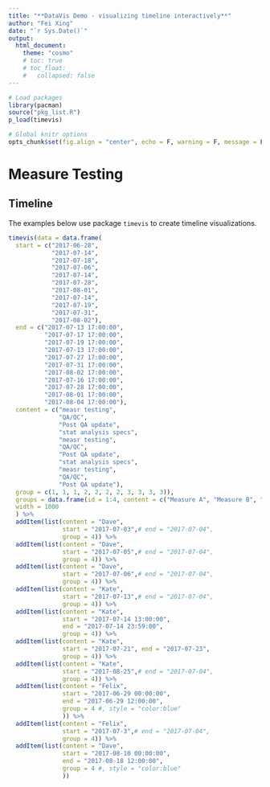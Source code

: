 ---
title: "**DataVis Demo - visualizing timeline interactively**"
author: "Fei Xing"
date: "`r Sys.Date()`"
output: 
  html_document:
    theme: "cosmo"
    # toc: true
    # toc_float: 
    #   collapsed: false
---

```{r packages_functions, message = FALSE, warning=FALSE, echo = F}
# Load packages
library(pacman)
source("pkg_list.R")
p_load(timevis)

# Global knitr options
opts_chunk$set(fig.align = "center", echo = F, warning = F, message = F, comment = F)
```


# Measure Testing {.tabset .tabset-fade .tabset-pills}

## Timeline

The examples below use package `timevis` to create timeline visualizations.

```{r}
timevis(data = data.frame(
  start = c("2017-06-28", 
            "2017-07-14", 
            "2017-07-18", 
            "2017-07-06", 
            "2017-07-14", 
            "2017-07-28",
            "2017-08-01",
            "2017-07-14",
            "2017-07-19",
            "2017-07-31",
            "2017-08-02"),
  end = c("2017-07-13 17:00:00", 
          "2017-07-17 17:00:00", 
          "2017-07-19 17:00:00", 
          "2017-07-13 17:00:00", 
          "2017-07-27 17:00:00", 
          "2017-07-31 17:00:00", 
          "2017-08-02 17:00:00",
          "2017-07-16 17:00:00", 
          "2017-07-28 17:00:00", 
          "2017-08-01 17:00:00", 
          "2017-08-04 17:00:00"),
  content = c("measr testing", 
              "QA/QC", 
              "Post QA update",
              "stat analysis specs", 
              "measr testing", 
              "QA/QC", 
              "Post QA update",
              "stat analysis specs", 
              "measr testing", 
              "QA/QC", 
              "Post QA update"),
  group = c(1, 1, 1, 2, 2, 2, 2, 3, 3, 3, 3)),
  groups = data.frame(id = 1:4, content = c("Measure A", "Measure B", "Measure C", "PTO")),
  width = 1000
  ) %>%
  addItem(list(content = "Dave", 
               start = "2017-07-03",# end = "2017-07-04",
               group = 4)) %>%
  addItem(list(content = "Dave", 
               start = "2017-07-05",# end = "2017-07-04",
               group = 4)) %>%
  addItem(list(content = "Dave", 
               start = "2017-07-06",# end = "2017-07-04",
               group = 4)) %>%
  addItem(list(content = "Kate", 
               start = "2017-07-13",# end = "2017-07-04",
               group = 4)) %>%
  addItem(list(content = "Kate", 
               start = "2017-07-14 13:00:00", 
               end = "2017-07-14 23:59:00",
               group = 4)) %>%
  addItem(list(content = "Kate", 
               start = "2017-07-21", end = "2017-07-23",
               group = 4)) %>%
  addItem(list(content = "Kate", 
               start = "2017-08-25",# end = "2017-07-04",
               group = 4)) %>%
  addItem(list(content = "Felix", 
               start = "2017-06-29 00:00:00",
               end = "2017-06-29 12:00:00",
               group = 4 #, style = "color:blue"
               )) %>%
  addItem(list(content = "Felix", 
               start = "2017-07-3",# end = "2017-07-04",
               group = 4)) %>%
  addItem(list(content = "Dave", 
               start = "2017-08-10 00:00:00",
               end = "2017-08-18 12:00:00",
               group = 4 #, style = "color:blue"
               ))
```


